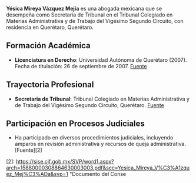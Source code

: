 **Yésica Mireya Vázquez Mejía** es una abogada mexicana que se desempeña como Secretaria de Tribunal en el Tribunal Colegiado en Materias Administrativa y de Trabajo del Vigésimo Segundo Circuito, con residencia en Querétaro, Querétaro.

## Formación Académica

- **Licenciatura en Derecho**: Universidad Autónoma de Querétaro (2007). Fecha de titulación: 26 de septiembre de 2007. [Fuente][1]

## Trayectoria Profesional

- **Secretaria de Tribunal**: Tribunal Colegiado en Materias Administrativa y de Trabajo del Vigésimo Segundo Circuito, Querétaro. [Fuente][1]

## Participación en Procesos Judiciales

- Ha participado en diversos procedimientos judiciales, incluyendo amparos en revisión administrativa y recursos de queja administrativa. [Fuente][2]

[1]: https://w3.cjf.gob.mx/sevie_page/Fichas/FichasSecAct/205140.html "Perfil de Yésica Mireya Vázquez Mejía en el Consejo de la Judicatura Federal"
[2]: <https://sise.cjf.gob.mx/SVP/word1.aspx?arch=15880000308864630003003.pdf&sec=Yesica_Mireya_V%C3%A1zquez_Mej%C3%ADa&svp=1> "Documento del Conse
